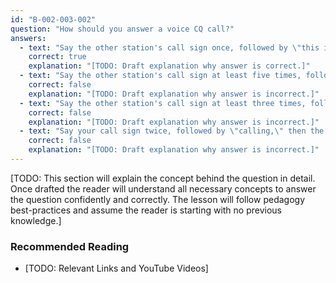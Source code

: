 ```yaml
---
id: "B-002-003-002"
question: "How should you answer a voice CQ call?"
answers:
  - text: "Say the other station's call sign once, followed by \"this is,\" then your call sign"
    correct: true
    explanation: "[TODO: Draft explanation why answer is correct.]"
  - text: "Say the other station's call sign at least five times, followed by \"this is,\" then your call sign twice"
    correct: false
    explanation: "[TODO: Draft explanation why answer is incorrect.]"
  - text: "Say the other station's call sign at least three times, followed by \"this is,\" and your call sign at least five times"
    correct: false
    explanation: "[TODO: Draft explanation why answer is incorrect.]"
  - text: "Say your call sign twice, followed by \"calling,\" then the other station's call sign"
    correct: false
    explanation: "[TODO: Draft explanation why answer is incorrect.]"
---
```


[TODO: This section will explain the concept behind the question in detail. Once drafted the reader will understand all necessary concepts to answer the question confidently and correctly. The lesson will follow pedagogy best-practices and assume the reader is starting with no previous knowledge.]

### Recommended Reading

- [TODO: Relevant Links and YouTube Videos]
